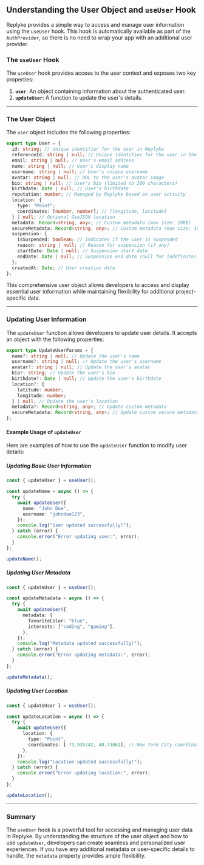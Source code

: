 
## Understanding the User Object and `useUser` Hook

Replyke provides a simple way to access and manage user information using the `useUser` hook. This hook is automatically available as part of the `AuthProvider`, so there is no need to wrap your app with an additional user provider.

### The `useUser` Hook

The `useUser` hook provides access to the user context and exposes two key properties:

1.  **`user`**: An object containing information about the authenticated user.
2.  **`updateUser`**: A function to update the user's details.

----------

### The User Object

The `user` object includes the following properties:

```typescript
export type User = {
  id: string; // Unique identifier for the user in Replyke
  referenceId: string | null; // Unique identifier for the user in the external user system
  email: string | null; // User's email address
  name: string | null; // User's display name
  username: string | null; // User's unique username
  avatar: string | null; // URL to the user's avatar image
  bio: string | null; // User's bio (limited to 300 characters)
  birthdate: Date | null; // User's birthdate
  reputation: number; // Managed by Replyke based on user activity
  location: {
    type: "Point";
    coordinates: [number, number]; // [longitude, latitude]
  } | null; // Optional GeoJSON location
  metadata: Record<string, any>; // Custom metadata (max size: 10KB)
  secureMetadata: Record<string, any>; // Custom metadata (max size: 10KB) - excluded from entities and comments
  suspension: {
    isSuspended: boolean; // Indicates if the user is suspended
    reason: string | null; // Reason for suspension (if any)
    startDate: Date | null; // Suspension start date
    endDate: Date | null; // Suspension end date (null for indefinite)
  };
  createdAt: Date; // User creation date
};

```

This comprehensive user object allows developers to access and display essential user information while maintaining flexibility for additional project-specific data.

----------


### Updating User Information

The `updateUser` function allows developers to update user details. It accepts an object with the following properties:

```typescript
export type UpdateUserParams = {
  name?: string | null; // Update the user's name
  username?: string | null; // Update the user's username
  avatar?: string | null; // Update the user's avatar
  bio?: string; // Update the user's bio
  birthdate?: Date | null; // Update the user's birthdate
  location?: {
    latitude: number;
    longitude: number;
  } | null; // Update the user's location
  metadata?: Record<string, any>; // Update custom metadata
  secureMetadata: Record<string, any>; // Update custom secure metadata
};
```

#### Example Usage of `updateUser`

Here are examples of how to use the `updateUser` function to modify user details:

##### **Updating Basic User Information**

```typescript copy
const { updateUser } = useUser();

const updateName = async () => {
  try {
    await updateUser({
      name: "John Doe",
      username: "johndoe123",
    });
    console.log("User updated successfully!");
  } catch (error) {
    console.error("Error updating user:", error);
  }
};

updateName();
```

##### **Updating User Metadata**

```typescript copy
const { updateUser } = useUser();

const updateMetadata = async () => {
  try {
    await updateUser({
      metadata: {
        favoriteColor: "blue",
        interests: ["coding", "gaming"],
      },
    });
    console.log("Metadata updated successfully!");
  } catch (error) {
    console.error("Error updating metadata:", error);
  }
};

updateMetadata();
```

##### **Updating User Location**

```typescript copy
const { updateUser } = useUser();

const updateLocation = async () => {
  try {
    await updateUser({
      location: {
        type: "Point",
        coordinates: [-73.935242, 40.73061], // New York City coordinates
      },
    });
    console.log("Location updated successfully!");
  } catch (error) {
    console.error("Error updating location:", error);
  }
};

updateLocation();
```

----------

### Summary

The `useUser` hook is a powerful tool for accessing and managing user data in Replyke. By understanding the structure of the user object and how to use `updateUser`, developers can create seamless and personalized user experiences. If you have any additional metadata or user-specific details to handle, the `metadata` property provides ample flexibility.